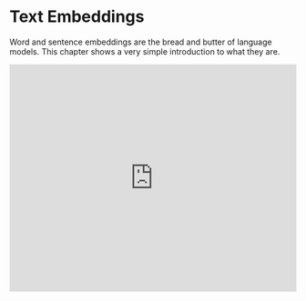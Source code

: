 # Text Embeddings
Word and sentence embeddings are the bread and butter of language models. This chapter shows a very simple introduction to what they are.

<iframe
    width="100%" 
    height="400px" 
    src="https://www.youtube.com/embed/A8HEPBdKVMA?si=T--jUIblQzf5f_yM" 
    title="YouTube video player" 
    frameborder="0"
    allow="accelerometer; autoplay; clipboard-write; encrypted-media; gyroscope; picture-in-picture; web-share" referrerpolicy="strict-origin-when-cross-origin" allowfullscreen
 />
In old futuristic movies, such as the 2001 Space Odyssey, the main computer (HAL) was able to talk to humans and understand what they would say with great ease. At the time, getting computers to understand and produce language seemed like an impossible task, but the latest large language models (LLM) are able to do this in a way that makes it almost impossible for a human to tell if they are talking to another human, or to a computer.

The quintessential task of natural language processing (NLP) is to understand human language. However, there is a big disconnection there. Humans speak in words and sentences, but computers only understand and process numbers. How can we turn words and sentences into numbers in a coherent way? An assignment of words to numbers is called a word embedding. We can think of a word embedding as an assignment of scores to the words, with some nice properties (that we’ll learn soon).

## What is a Word Embedding?
Before we get into what is a word embedding, let me test your intuition. In the figure underneath (Quiz 1), I have located 12 words in the plane. The words are the following:

Banana
Basketball
Bicycle
Building
Car
Castle
Cherry
House
Soccer
Strawberry
Tennis
Truck

Now, the question is, where would you locate the word “Apple” in this plane? There are many places it could go, but I’m allowing 3 possibilities labeled A, B, and C.

![Quiz 1 img](https://files.readme.io/329efd5-image.png)

What I would do, is locate it in point C, because it would make sense to have the word “Apple” close to the words “Banana”, “Strawberry”, and “Cherry”, and far from the other words such as “House”, “Car”, or “Tennis”. This is precisely a word embedding. And what are the numbers we are assigning to each word? Simply the horizontal and vertical coordinates of the location of the word. In this way, the word “Apple” is assigned to the numbers [5,5], and the word “Bicycle” to the coordinates [5,1].

For the sake of redundancy, let’s enumerate some properties that a nice word embedding should have:

Words that are similar should correspond to points that are close by (or equivalently, to scores that are similar).
Words that are different should correspond to points that are far away (or equivalently, to scores that are significantly different).

## Word Embeddings Capture Features of the Word
The word embedding above satisfies properties 1 and 2. Is that it? Not yet. There is something more to these word embeddings, and it is that they don’t only capture word similarity, but they also capture other properties of the language. In language, words can be combined to get more complicated concepts. In mathematics, numbers can be added or subtracted to get other numbers. Could we build a word embedding that captures relations between words, as relations between numbers?

Let’s look at four words, “Puppy”, “Dog”, “Calf”, and “Cow”. These words are clearly correlated. Now to test your intuition again, I’m going to locate the words “Puppy”, “Dog”, and “Calf” in the plane, and I’ll ask you to add the word “Cow”. Where would you add it, in the spot labeled A, B, or C?

![Quiz 2 img](https://files.readme.io/5dc498c-image.png)

While it would make sense to locate it in A, closer to “Calf” since they are both bovine, or in B, since it’s an adult animal, like “Dog”, the place where I would put this is in spot C, with coordinates [3,4]. Why? Because the rectangle formed by the four words captures some very important relationships between them. For instance, two analogies are captured here. The analogy “A puppy is to a dog like a calf is to a cow” can be translated into “The path from the word puppy to the word dog is the same as the path from the word calf to the word cow”. The analogy “A dog is to a cow like a puppy is to a calf” is also captured in this rectangle, as it’s shown in the figure below.

However, this is not even the tip of the iceberg. The main property of word embeddings that is in effect here is that the two axes (vertical and horizontal) represent different things. If you look carefully, moving towards the right turns the puppy into a dog, and the calf into a cow, which is an increase in age. Likewise, moving upwards turns a puppy into a calf and a dog into a cow, which is an increase in the size of the animal. It seems that this embedding is understanding that the words in it have two main properties, or features: age and size. Furthermore, it seems that the embedding is locating age in the horizontal axis and size in the vertical axis. In that case, where would you imagine that the word “whale” goes? Probably somewhere above the word “cow”. And if there was a word for “really old dog”? That word would go somewhere to the right of the word “dog”.

A good word embedding would be able to capture not only age and size, but also many more features of the words. Since each feature is one new axis, or coordinate, then a good embedding must have many more than two coordinates assigned to every word. One of the Cohere embeddings, for example, has 4096 coordinates associated with each word. These rows of 4096 (or however many) coordinates are called vectors, so we often talk about the vector corresponding to a word, and to each of the numbers inside a vector as a coordinate. Some of these coordinates may represent important properties of the word, such as age, gender, size. Some may represent combinations of properties. But some others may represent obscure properties that a human may not be able to understand. But all in all, a word embedding can be seen as a good way to translate human language (words) into computer language (numbers), so that we can start training machine learning models with these numbers.

![word embedding](https://files.readme.io/17fcaa9-image.png)

## Sentence embeddings
So word embeddings seem to be pretty useful, but in reality, human language is much more complicated than simply a bunch of words put together. Human language has structure, sentences, etc. How would one be able to represent, for instance, a sentence? Well, here’s an idea. How about the sums of scores of all the words? For example, say we have a word embedding that assigns the following scores to these words:

No: [1,0,0,0]
I: [0,2,0,0]
Am: [-1,0,1,0]
Good: [0,0,1,3]
Then the sentence “No, I am good!” corresponds to the vector [0,2,2,3]. However, the sentence “I am no good” will also correspond to the vector [0,2,2,3]. This is not a good thing, since the computer understand these two sentences in the exact same way, yet they are quite different, almost opposite sentences! Therefore, we need better embeddings that take into account the order of the words, the semantics of the language, and the actual meaning of the sentence.

This is where sentence embeddings come into play. A sentence embedding is just like a word embedding, except it associates every sentence with a vector full of numbers, in a coherent way. By coherent, I mean that it satisfies similar properties as a word embedding. For instance, similar sentences are assigned to similar vectors, different sentences are assigned to different vectors, and most importantly, each of the coordinates of the vector identifies some (whether clear or obscure) property of the sentence.

![sentence embedding](https://files.readme.io/6306a80-image.png)

The Cohere embedding does just this. Using transformers, attention mechanisms, and other cutting edge algorithms, this embedding sends every sentence to a vector formed by 4096 numbers, and this embedding works really well. As a small example, here is a heatmap of an embedding containing 10 entries for each sentence, for several sentences (writing the entire 4096 entries will take too much space, so we compressed it using a dimensionality reduction algorithm called [Principal Component Analysis](https://www.youtube.com/watch?v=g-Hb26agBFg).

![sentence embedding heatmap](https://files.readme.io/f159eaa-image.png)

Notice that these sentences are all very similar. In particular, the three highlighted sentences pretty much have the same meaning. If you look at their corresponding vectors, these are also really similar. That is exactly what an embedding should do.

## How to Use These Embeddings?
Now that you’ve learned how useful these embeddings are, it’s time to start playing with them and finding good practical uses for them! The Cohere dashboard provides a very friendly interface to use them. Here is a small example, with the following phrases:

I like my dog
I love my dog
I adore my dog
Hello, how are you?
Hey, how's it going?
Hi, what's up?
I love watching soccer
I enjoyed watching the world cup
I like watching soccer matches

To see the results of the sentence embedding, go to the “Embed” tab in the Cohere dashboard, and type the sentences (click here for an embed demo you can play with).

![cohere demo](https://files.readme.io/18ecd8a-image.png)

The results come out as vectors with 4096 entries for each sentence. These are obviously hard to visualize, but there is a way to bring them down to 2 entries per sentence in order to be easily visualized. This visualization is in the plot below.

![results](https://files.readme.io/c50d08f-image.png)

Notice that the embedding seemed to capture the essence of the sentences, and there are 3 clear clusters of sentences. In the top left corner you find the sentences that greet a person, in the middle, those that talk about a person’s dog, and in the bottom right corner, those that talk about soccer. Notice that sentences such as “Hey what’s up” and “Hello, how are you?” have no words in common, yet the model can tell that they have the same meaning.

## Multilingual Sentence Embeddings
Most word and sentence embeddings are dependent on the language that the model is trained on. If you were to try to fit the French sentence “Bonjour, comment ça va?” (meaning: hello, how are you?) in the embedding from the previous section, it will struggle to understand that it should be close to the sentence “Hello, how are you?” in English. For the purpose of unifying many languages into one, and being able to understand text in all these languages, Cohere has trained a large multilingual model, that has showed wonderful results with more than 100 languages. Here is a small example, with the following sentences in English, French, and Spanish.

The bear lives in the woods
El oso vive en el bosque
L’ours vit dans la foret
The world cup is in Qatar
El mundial es en Qatar
La coupe du monde est au Qatar
An apple is a fruit
Una manzana es una fruta
Une pomme est un fruit
El cielo es azul
The sky is blue
Le ciel est bleu

The model returned the following embedding.

![Language Embedding](https://files.readme.io/ff72def-image.png)

Notice that the model managed to identify the sentences about the bear, soccer, an apple, and the sky, even if they are in different languages.

## Conclusion
Word and sentence embeddings are the bread and butter of LLMs. They are the basic building block of most language models, since they translate human speak (words) into computer speak (numbers) in a way that captures many relations between words, semantics, and nuances of the language, into equations regarding the corresponding numbers.

Sentence embeddings can be extended to language embeddings, in which the numbers attached to each sentence are language-agnostic. These models are very useful for translation and for searching and understanding text in different languages.